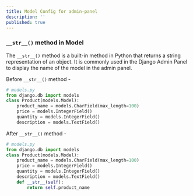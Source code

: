 ```yaml
---
title: Model Config for admin-panel
description: ''
published: true
---
```


### `__str__()` method in Model

The `__str__()` method is a built-in method in Python that returns a string representation of an object. It is commonly used in the Django Admin Panel to display the name of the model in the admin panel.

Before `__str__()` method -

```python
# models.py
from django.db import models
class Product(models.Model):
    product_name = models.CharField(max_length=100) 
    price = models.IntegerField()
    quantity = models.IntegerField()
    description = models.TextField()
```

<ImageCenter src="https://res.cloudinary.com/dkkifg17t/image/upload/v1744739501/Documentarium/Django/qrddihhkg9cbuptqqhcv.png" alt="image" />

After `__str__()` method -

```python
# models.py
from django.db import models
class Product(models.Model):
    product_name = models.CharField(max_length=100) 
    price = models.IntegerField()
    quantity = models.IntegerField()
    description = models.TextField()
    def __str__(self):
        return self.product_name
```

<ImageCenter src="https://res.cloudinary.com/dkkifg17t/image/upload/v1744739768/Documentarium/Django/ebfomvjinrboenn7oysx.png" alt="image" />
